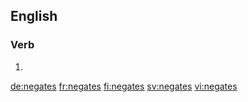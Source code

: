 ==English==

===Verb===
{{head|en|verb form}}

# {{en-third-person singular of|negate}}

[[de:negates]]
[[fr:negates]]
[[fi:negates]]
[[sv:negates]]
[[vi:negates]]